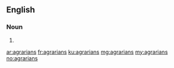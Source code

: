 ==English==

===Noun===
{{head|en}}

# {{plural of|agrarian}}

[[ar:agrarians]]
[[fr:agrarians]]
[[ku:agrarians]]
[[mg:agrarians]]
[[my:agrarians]]
[[no:agrarians]]